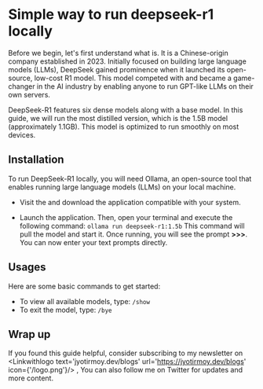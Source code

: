 
# Simple way to run deepseek-r1 locally

Before we begin, let's first understand what <Linkwithlogo text='DeepSeek' url='https://www.deepseek.com' icon={{icon:deepseek}}/> is. It is a Chinese-origin company established in 2023. Initially focused on building large language models (LLMs), DeepSeek gained prominence when it launched its open-source, low-cost R1 model. This model competed with <Linkwithlogo text='OpenAI-o1' url='https://www.openai.com' icon={{icon:AiOutlineOpenAI}}/> and became a game-changer in the AI industry by enabling anyone to run GPT-like LLMs on their own servers.

DeepSeek-R1 features six dense models along with a base model. In this guide, we will run the most distilled version, which is the 1.5B model (approximately 1.1GB). This model is optimized to run smoothly on most devices.

## Installation

To run DeepSeek-R1 locally, you will need Ollama, an open-source tool that enables running large language models (LLMs) on your local machine.

- Visit the <Linkwithlogo text='Ollama download page ' url='https://ollama.com/download' icon={{icon:SiOllama}}/> and download the application compatible with your system. 

- Launch the application. Then, open your terminal and execute the following command: `ollama run deepseek-r1:1.5b` This command will pull the model and start it. Once running, you will see the prompt **>>>**. You can now enter your text prompts directly.

## Usages

Here are some basic commands to get started:

- To view all available models, type: `/show`
- To exit the model, type: `/bye`

## Wrap up

If you found this guide helpful, consider subscribing to my newsletter on <Linkwithlogo text='jyotirmoy.dev/blogs' url='https://jyotirmoy.dev/blogs' icon={'/logo.png'}/> ,  You can also follow me on Twitter <Linkwithlogo text='jyotirmoydotdev' url='https://x.com/jyotirmoydotdev' icon={{icon:FaXTwitter}}/> for updates and more content.